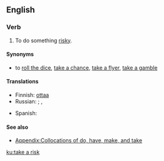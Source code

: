 ==English==

===Verb===
{{en-verb|head=[[take]] [[a]] [[risk]]|takes a risk|taking a risk|took a risk|taken a risk}}

# {{context|idiomatic|lang=en}} To do something [[risky]].

====Synonyms====
* to [[roll the dice]], [[take a chance]], [[take a flyer]], [[take a gamble]]

====Translations====
{{trans-top|to do something risky}}
* Finnish: [[ottaa#Finnish|ottaa]] {{t+|fi|riski}}
* Russian: {{t|ru|пойти́ на риск|pf|sc=Cyrl}}; {{t+|ru|рискова́ть|impf|sc=Cyrl}}, {{t+|ru|рискну́ть|pf|sc=Cyrl}}
{{trans-mid}}
* Spanish: {{t|es|arriesgarse}}
{{trans-bottom}}

====See also====
* [[Appendix:Collocations of do, have, make, and take]]

[[ku:take a risk]]
